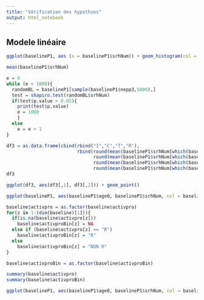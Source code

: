 ---
title: "Vérification des hypothses"
output: html_notebook
---

## Modele linéaire

```{r}
ggplot(baselineP1, aes (x = baselineP1$srhNum)) + geom_histogram(col = "green", fill = "skyblue") + geom_vline( aes(xintercept = mean(baselineP1$srhNum) ) , col = "blue") +  ggtitle("Distribution de la santé perçue linéarisée dans baselineP1, n = 10 071")
```
```{r}
mean(baselineP1$srhNum)
```


```{r}
e = 0
while (e < 1000){
  randomBL = baselineP1[sample(baselineP1$nepp3,5000),]
  test = shapiro.test(randomBL$srhNum)
  if(test$p.value > 0.05){
    print(test$p.value)
    e = 1000
    }
  else 
    e = e + 1
}
```

```{r}
df3 = as.data.frame(cbind(rbind("I","C","T","R"),
                          rbind(round(mean(baselineP1$srhNum[which(baselineP1$activpro == "I")]),2)  ,
                                round(mean(baselineP1$srhNum[which(baselineP1$activpro == "C")]),2),
                                round(mean(baselineP1$srhNum[which(baselineP1$activpro == "T")]),2),
                                round(mean(baselineP1$srhNum[which(baselineP1$activpro == "R")]),2))))
df3
```
```{r}
ggplot(df3, aes(df3[,1], df3[,2])) + geom_point()
```


```{r}
ggplot(baselineP1, aes(baselineP1$age0, baselineP1$srhNum, col = baselineP1$activpro )) + geom_point()
```

```{r}
baseline$activpro = as.factor(baseline$activpro)
for(z in 1:(dim(baseline)[1])){
  if(is.na(baseline$activpro[z]))
    baseline$activproBin[z] = NA
  else if (baseline$activpro[z] == "R")
    baseline$activproBin[z] = "R"
  else 
    baseline$activproBin[z] = "NON R"
}

baseline$activproBin = as.factor(baseline$activproBin)
```
```{r}
summary(baseline$activpro)
summary(baseline$activproBin)
```


```{r}
ggplot(baselineP1, aes(baselineP1$age0, baselineP1$srhNum, col = baselineP1$activproBin )) + geom_point()
```

